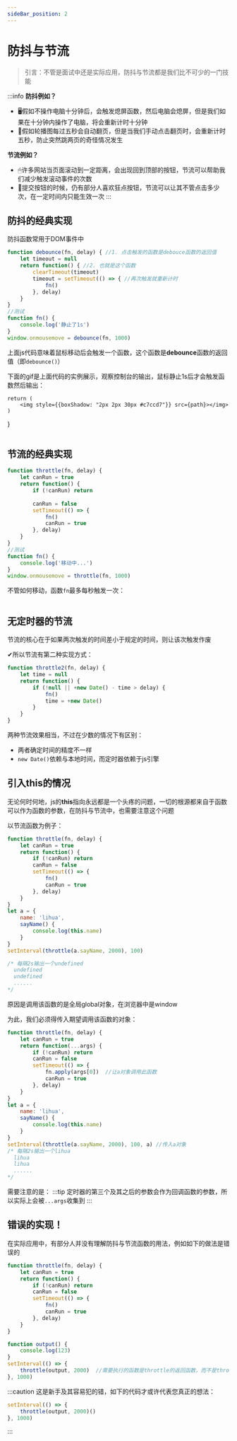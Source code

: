 ```yaml
---
sideBar_position: 2
---
```


# 防抖与节流

>引言：不管是面试中还是实际应用，防抖与节流都是我们比不可少的一门技能

:::info
**防抖例如？**
+ 🖥假如不操作电脑十分钟后，会触发熄屏函数，然后电脑会熄屏，但是我们如果在十分钟内操作了电脑，将会重新计时十分钟
+ 📜假如轮播图每过五秒会自动翻页，但是当我们手动点击翻页时，会重新计时五秒，防止突然跳两页的奇怪情况发生

**节流例如？**
+ 🖱许多网站当页面滚动到一定距离，会出现回到顶部的按钮，节流可以帮助我们减少触发滚动事件的次数
+ 🔘提交按钮的时候，仍有部分人喜欢狂点按钮，节流可以让其不管点击多少次，在一定时间内只能生效一次
:::
## 防抖的经典实现

防抖函数常用于DOM事件中
```javascript
function debounce(fn, delay) { //1. 点击触发的函数是debouce函数的返回值
    let timeout = null
    return function() { //2. 也就是这个函数
        clearTimeout(timeout)
        timeout = setTimeout(() => { //再次触发就重新计时
            fn()
        }, delay)
    }
}
//测试
function fn() {
    console.log('静止了1s')
}
window.onmousemove = debounce(fn, 1000)
```
上面js代码意味着鼠标移动后会触发一个函数，这个函数是**debounce**函数的返回值（即`debounce()`）

下面的gif是上面代码的实例展示，观察控制台的输出，鼠标静止1s后才会触发函数然后输出：

    return (
        <img style={{boxShadow: "2px 2px 30px #c7ccd7"}} src={path}></img>
    )
}

<Image path="https://img-blog.csdnimg.cn/20210505184907959.gif"/>

## 节流的经典实现

```javascript
function throttle(fn, delay) {
    let canRun = true
    return function() {
        if (!canRun) return
        
        canRun = false
        setTimeout(() => {
            fn()
            canRun = true
        }, delay)
    }
}
//测试
function fn() {
    console.log('移动中...')
}
window.onmousemove = throttle(fn, 1000)
```
不管如何移动，函数`fn`最多每秒触发一次：

<Image path="https://img-blog.csdnimg.cn/20210505185442826.gif"/>


## 无定时器的节流

节流的核心在于如果两次触发的时间差小于规定的时间，则让该次触发作废

✔︎所以节流有第二种实现方式：
```javascript
function throttle2(fn, delay) { 
    let time = null
    return function() {
        if (!null || +new Date() - time > delay) {
            fn()
            time = +new Date()
        }
    }
}
```
两种节流效果相当，不过在少数的情况下有区别：
+ 两者确定时间的精度不一样
+ `new Date()`依赖与本地时间，而定时器依赖于js引擎

## 引入this的情况

无论何时何地，js的**this**指向永远都是一个头疼的问题，一切的根源都来自于函数可以作为函数的参数，在防抖与节流中，也需要注意这个问题

以节流函数为例子：
```javascript
function throttle(fn, delay) {
    let canRun = true
    return function() {
        if (!canRun) return
        canRun = false
        setTimeout(() => {
            fn()
            canRun = true
        }, delay)
    }
}
let a = {
    name: 'lihua',
    sayName() {
        console.log(this.name)
    }
}
setInterval(throttle(a.sayName, 2000), 100)

/* 每隔2s输出一个undefined
  undefined
  undefined
  ......
*/
```
原因是调用该函数的是全局global对象，在浏览器中是window

为此，我们必须得传入期望调用该函数的对象：
```javascript
function throttle(fn, delay) {
    let canRun = true
    return function(...args) {
        if (!canRun) return
        canRun = false
        setTimeout(() => {
            fn.apply(args[0])  //让a对象调用此函数
            canRun = true
        }, delay)
    }
}
let a = {
    name: 'lihua',
    sayName() {
        console.log(this.name)
    }
}
setInterval(throttle(a.sayName, 2000), 100, a) //传入a对象 
/* 每隔2s输出一个lihua
  lihua
  lihua
  ......
*/
```
需要注意的是：
:::tip
定时器的第三个及其之后的参数会作为回调函数的参数，所以实际上会被`...args`收集到 
:::

## 错误的实现！
在实际应用中，有部分人并没有理解防抖与节流函数的用法，例如如下的做法是错误的
```js
function throttle(fn, delay) {
    let canRun = true
    return function() {
        if (!canRun) return
        canRun = false
        setTimeout(() => {
            fn()
            canRun = true
        }, delay)
    }
}

function output() {
    console.log(123)
}
setInterval(() => {
    throttle(output, 2000)  //需要执行的函数是throttle的返回函数，而不是throttle本身!!!
}, 1000)
```
:::caution
这是新手及其容易犯的错，如下的代码才或许代表您真正的想法：
```js
setInterval(() => {
    throttle(output, 2000)()
}, 1000)
```
:::